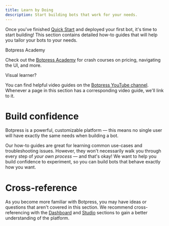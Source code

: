 ```yaml
---
title: Learn by Doing
description: Start building bots that work for your needs.
---
```


Once you've finished [Quick Start](https://botpress.com/docs/botpress-quickstart) and deployed your first bot, it's time to start building! This section contains detailed how-to guides that will help you tailor your bots to your needs.

<Tip>
Botpress Academy

Check out the [Botpress Academy](https://botpress.com/academy) for crash courses on pricing, navigating the UI, and more.
</Tip>

<Note>
Visual learner?

You can find helpful video guides on the [Botpress YouTube channel](https://www.youtube.com/@Botpress). Whenever a page in this section has a corresponding video guide, we'll link to it.
</Note>

# Build confidence

Botpress is a powerful, customizable platform — this means no single user will have exactly the same needs when building a bot.

Our how-to guides are great for learning common use-cases and troubleshooting issues. However, they won't necessarily walk you through every step of _your own process_ — and that's okay! We want to help you build confidence to experiment, so you can build bots that behave exactly how you want.

# Cross-reference

As you become more familiar with Botpress, you may have ideas or questions that aren't covered in this section. We recommend cross-referencing with the [Dashboard](https://botpress.com/docs/workspace) and [Studio](https://botpress.com/docs/interface) sections to gain a better understanding of the platform.
